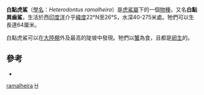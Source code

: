 {{Speciesbox 
| taxon = Heterodontus ramalheira
| status = DD
| trend = unknown
| authority = Smith, 1949
}}

'''白點虎鯊'''（[[學名|學名]]：''Heterodontus ramalheira''）是[[虎鯊屬|虎鯊屬]]下的一個[[物種|物種]]，又名'''白點異齒鯊'''，生活於西[[印度洋|印度洋]]介乎[[緯度|緯度]]22°N至26°S，水深40-275米處。牠們可以生長達64厘米。

白點虎鯊可以在[[大陸棚|大陸棚]]外及最高的陡坡中發現。牠們以[[蟹|蟹]]為食，且都是[[卵生|卵生]]的。

==參考==
* {{FishBase_species| genus = Heterodontus | species = ramalheira | month = 5 | year = 2006}}
{{Taxonbar|from=Q1964311}}

[[Category:虎鲨属|ramalheira]]
[[Category:1949年描述的魚類|H]]